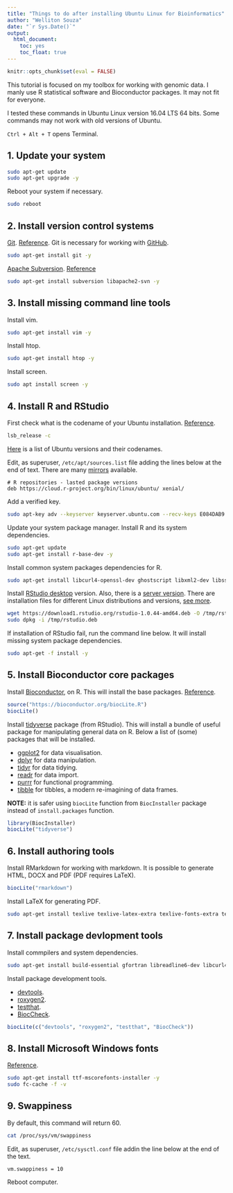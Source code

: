 ```yaml
---
title: "Things to do after installing Ubuntu Linux for Bioinformatics"
author: "Welliton Souza"
date: "`r Sys.Date()`"
output:
  html_document:
    toc: yes
    toc_float: true
---
```


```r
knitr::opts_chunk$set(eval = FALSE)
```

This tutorial is focused on my toolbox for working with genomic data. I manly use R statistical software and Bioconductor packages. It may not fit for everyone.

I tested these commands in Ubuntu Linux version 16.04 LTS 64 bits. Some commands may not work with old versions of Ubuntu.

`Ctrl + Alt + T` opens Terminal.

## 1. Update your system

```bash
sudo apt-get update
sudo apt-get upgrade -y
```

Reboot your system if necessary.

```bash
sudo reboot
```

## 2. Install version control systems

[Git](https://git-scm.com/). [Reference](https://git-scm.com/download/linux). Git is necessary for working with [GitHub](https://github.com/).

```bash
sudo apt-get install git -y
```

[Apache Subversion](https://subversion.apache.org/). [Reference](https://subversion.apache.org/packages.html#ubuntu)

```bash
sudo apt-get install subversion libapache2-svn -y
```

## 3. Install missing command line tools

Install vim.

```bash
sudo apt-get install vim -y
```

Install htop.

```bash
sudo apt-get install htop -y
```

Install screen.

```bash
sudo apt install screen -y
```

## 4. Install R and RStudio

First check what is the codename of your Ubuntu installation. [Reference](https://help.ubuntu.com/community/CheckingYourUbuntuVersion).

```bash
lsb_release -c
```

[Here](https://wiki.ubuntu.com/DevelopmentCodeNames) is a list of Ubuntu versions and their codenames.

Edit, as superuser, `/etc/apt/sources.list` file adding the lines below at the end of text. There are many [mirrors](http://cran.r-project.org/mirrors.html) available.

```
# R repositories - lasted package versions
deb https://cloud.r-project.org/bin/linux/ubuntu/ xenial/
```

Add a verified key.

```bash
sudo apt-key adv --keyserver keyserver.ubuntu.com --recv-keys E084DAB9
```

Update your system package manager. Install R and its system dependencies.

```bash
sudo apt-get update
sudo apt-get install r-base-dev -y
```

Install common system packages dependencies for R.

```bash
sudo apt-get install libcurl4-openssl-dev ghostscript libxml2-dev libssl-dev -y
```

Install [RStudio desktop](https://www.rstudio.com/products/rstudio/#Desktop) version. Also, there is a [server version](https://www.rstudio.com/products/rstudio/#Server). There are installation files for different Linux distributions and versions, [see more](https://www.rstudio.com/products/rstudio/download3/).

```bash
wget https://download1.rstudio.org/rstudio-1.0.44-amd64.deb -O /tmp/rstudio.deb
sudo dpkg -i /tmp/rstudio.deb
```

If installation of RStudio fail, run the command line below. It will install missing system package dependencies.

```bash
sudo apt-get -f install -y
```

## 5. Install Bioconductor core packages

Install [Bioconductor](http://bioconductor.org/), on R. This will install the base packages. [Reference](http://bioconductor.org/install/).

```r
source("https://bioconductor.org/biocLite.R")
biocLite()
```

Install [tidyverse](https://github.com/tidyverse/tidyverse) package (from RStudio). This will install a bundle of useful package for manipulating general data on R. Below a list of (some) packages that will be installed.

- [ggplot2](http://ggplot2.org/) for data visualisation.
- [dplyr](https://github.com/hadley/dplyr) for data manipulation.
- [tidyr](https://github.com/hadley/tidyr) for data tidying.
- [readr](https://github.com/tidyverse/readr) for data import.
- [purrr](https://github.com/hadley/purrr) for functional programming.
- [tibble](https://github.com/tidyverse/tibble) for tibbles, a modern re-imagining of data frames.

**NOTE:** it is safer using `biocLite` function from `BiocInstaller` package instead of `install.packages` function. 

```r
library(BiocInstaller)
biocLite("tidyverse")
```


## 6. Install authoring tools

Install RMarkdown for working with markdown. It is possible to generate HTML, DOCX and PDF (PDF requires LaTeX).

```r
biocLite("rmarkdown")
```

Install LaTeX for generating PDF.

```bash
sudo apt-get install texlive texlive-latex-extra texlive-fonts-extra texinfo -y
```

## 7. Install package devlopment tools

Install commpilers and system dependencies.

```bash
sudo apt-get install build-essential gfortran libreadline6-dev libcurl4-gnutls-dev libpcre3-dev libbz2-dev xorg-dev
```

Install package development tools.

- [devtools](https://github.com/hadley/devtools).
- [roxygen2](https://github.com/klutometis/roxygen).
- [testthat](https://github.com/hadley/testthat).
- [BiocCheck](http://bioconductor.org/packages/release/bioc/html/BiocCheck.html).

```r
biocLite(c("devtools", "roxygen2", "testthat", "BiocCheck"))
```

## 8. Install Microsoft Windows fonts

[Reference](https://help.ubuntu.com/community/RestrictedFormats/Microsoft_Fonts).

```bash
sudo apt-get install ttf-mscorefonts-installer -y
sudo fc-cache -f -v
```

## 9. Swappiness

By default, this command will return 60.

```bash
cat /proc/sys/vm/swappiness
```

Edit, as superuser, `/etc/sysctl.conf` file addin the line below at the end of the text.

```
vm.swappiness = 10
```

Reboot computer.